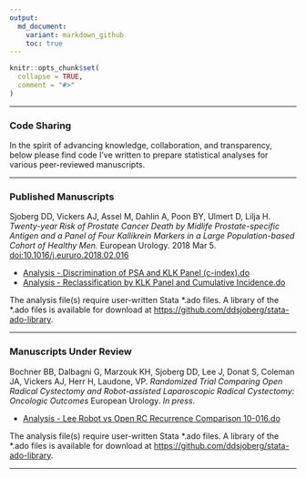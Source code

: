 ```yaml
---
output: 
  md_document:
    variant: markdown_github
    toc: true
---
```


<!-- README.md is generated from README.Rmd. Please edit that file -->

```r
knitr::opts_chunk$set(
  collapse = TRUE,
  comment = "#>"
)
```
---

### Code Sharing

In the spirit of advancing knowledge, collaboration, and transparency, below please find code I've written to prepare statistical analyses for various peer-reviewed manuscripts.

---

### Published Manuscripts

Sjoberg DD, Vickers AJ, Assel M, Dahlin A, Poon BY, Ulmert D, Lilja H. *Twenty-year Risk of Prostate Cancer Death by Midlife Prostate-specific Antigen and a Panel of Four Kallikrein Markers in a Large Population-based Cohort of Healthy Men.* European Urology. 2018 Mar 5. [doi:10.1016/j.eururo.2018.02.016](https://doi.org/10.1016/j.eururo.2018.02.016)    

* [Analysis - Discrimination of PSA and KLK Panel (c-index).do](https://github.com/ddsjoberg/Manuscript-Code-Share/blob/master/Analysis%20Code/2018/Analysis%20-%20Discrimination%20of%20PSA%20and%20KLK%20Panel%20(c-index).do)  
* [Analysis - Reclassification by KLK Panel and Cumulative Incidence.do](https://github.com/ddsjoberg/Manuscript-Code-Share/blob/master/Analysis%20Code/2018/Analysis%20-%20Reclassification%20by%20KLK%20Panel%20and%20Cumulative%20Incidence.do)  

The analysis file(s) require user-written Stata \*.ado files.  A library of the \*.ado files is available for download at [https://github.com/ddsjoberg/stata-ado-library](https://github.com/ddsjoberg/Stata-ado-Library).    

---

### Manuscripts Under Review

Bochner BB, Dalbagni G, Marzouk KH, Sjoberg DD, Lee J, Donat S, Coleman JA, Vickers AJ, Herr H, Laudone, VP. *Randomized Trial Comparing Open Radical Cystectomy and Robot-assisted Laparoscopic Radical Cystectomy: Oncologic Outcomes* European Urology. *In press*.

* [Analysis - Lee Robot vs Open RC Recurrence Comparison 10-016.do](https://github.com/ddsjoberg/Manuscript-Code-Share/blob/master/Analysis%20Code/2018/Analysis%20-%20Lee%20Robot%20vs%20Open%20RC%20Recurrence%20Comparison%2010-016.do) 

The analysis file(s) require user-written Stata \*.ado files.  A library of the \*.ado files is available for download at [https://github.com/ddsjoberg/stata-ado-library](https://github.com/ddsjoberg/Stata-ado-Library).    

---  

